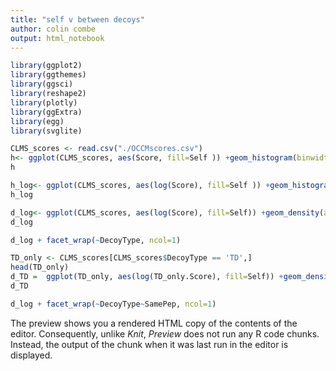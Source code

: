 ```yaml
---
title: "self v between decoys"
author: colin combe
output: html_notebook
---
```


```r
library(ggplot2)
library(ggthemes)
library(ggsci)
library(reshape2)
library(plotly)
library(ggExtra)
library(egg)
library(svglite)
```


```r
CLMS_scores <- read.csv("./OCCMscores.csv")
h<- ggplot(CLMS_scores, aes(Score, fill=Self )) +geom_histogram(binwidth=0.1)
h
```


```r
h_log<- ggplot(CLMS_scores, aes(log(Score), fill=Self )) +geom_histogram(binwidth=0.1)
h_log
```

```r
d_log<- ggplot(CLMS_scores, aes(log(Score), fill=Self)) +geom_density(alpha = 0.4)
d_log
```


```r
d_log + facet_wrap(~DecoyType, ncol=1)
```

```r
TD_only <- CLMS_scores[CLMS_scores$DecoyType == 'TD',]
head(TD_only)
d_TD =  ggplot(TD_only, aes(log(TD_only.Score), fill=Self)) +geom_density(alpha = 0.4)
d_TD
```

```r
d_log + facet_wrap(~DecoyType~SamePep, ncol=1)
```



The preview shows you a rendered HTML copy of the contents of the editor. Consequently, unlike *Knit*, *Preview* does not run any R code chunks. Instead, the output of the chunk when it was last run in the editor is displayed.
